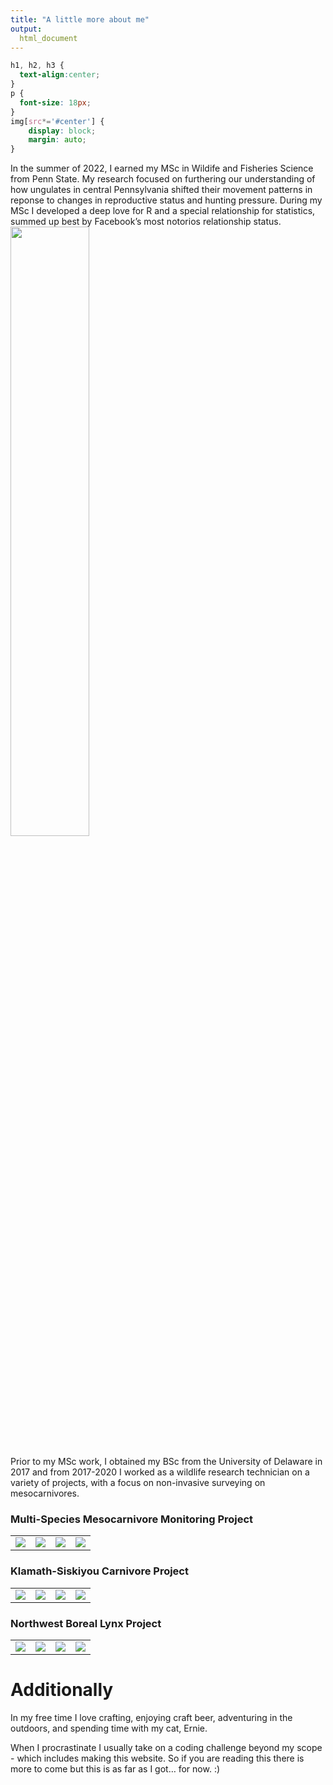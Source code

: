 ```yaml
---
title: "A little more about me"
output:
  html_document
---
```


```css
h1, h2, h3 {
  text-align:center;
}
p {
  font-size: 18px;
}
img[src*='#center'] { 
    display: block;
    margin: auto;
}
```


In the summer of 2022, I earned my MSc in Wildife and Fisheries Science from Penn State. My research focused on furthering our understanding of how ungulates in central Pennsylvania shifted their movement patterns in reponse to changes in reproductive status and hunting pressure. During my MSc I developed a deep love for R and a special relationship for statistics, summed up best by Facebook's most notorios relationship status. \
![ ](photos/itcomplicated.png#center){width=50%} \
\
Prior to my MSc work, I obtained my BSc from the University of Delaware in 2017 and from 2017-2020 I worked as a wildlife research technician on a variety of projects, with a focus on non-invasive surveying on mesocarnivores. 

### Multi-Species Mesocarnivore Monitoring Project
  |   |   |   
- | - | - | - 
![ ](photos/MT/wolverinetracks.png) | ![ ](photos/MT/SMriding.png) | ![ ](photos/MT/lynxtracks.png) | ![ ](photos/MT/sidehills.png)
### Klamath-Siskiyou Carnivore Project
  |   |   |   
- | - | - | - 
![ ](photos/Klam/thecrew.jpg) | ![ ](photos/Klam/prettyfisher.jpg) | ![ ](photos/Klam/coyote.jpg) | ![ ](photos/Klam/fisherfam.jpg)

### Northwest Boreal Lynx Project
  |   |   |   
- | - | - | - 
![ ](photos/AK/fashion.jpg) | ![ ](photos/AK/release.jpg) | ![ ](photos/AK/badass.jpg) | ![ ](photos/AK/sunset.jpg)

# Additionally
In my free time I love crafting, enjoying craft beer, adventuring in the outdoors, and spending time with my cat, Ernie.

When I procrastinate I usually take on a coding challenge beyond my scope - which includes making this website. So if you are reading this there is more to come but this is as far as I got... for now. :)
